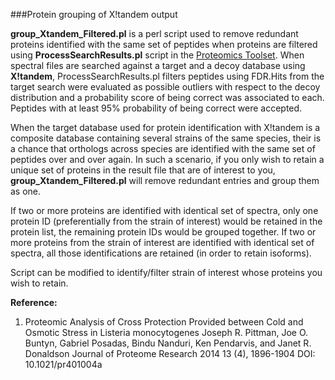 ###Protein grouping of X!tandem output

**group\_Xtandem\_Filtered.pl** is a perl script used to remove redundant proteins identified with the same set of peptides when proteins are filtered using **ProcessSearchResults.pl** script in the [Proteomics Toolset](https://sourceforge.net/projects/proteomicstools/). When spectral files are searched against a target and a decoy database using **X!tandem**, ProcessSearchResults.pl filters peptides using FDR.Hits from the target search were evaluated as possible outliers with respect to the decoy distribution and a probability score of being correct was associated to each. Peptides with at least 95% probability of being correct were accepted.

When the target database used for protein identification with X!tandem is a composite database containing several strains of the same species, their is a chance that orthologs across species are identified with the same set of peptides over and over again. In such a scenario, if you only wish to retain a unique set of proteins in the result file that are of interest to you, **group\_Xtandem\_Filtered.pl** will remove redundant entries and group them as one. 

If two or more proteins are identified with identical set of spectra, only one protein ID (preferentially from the strain of interest) would be retained in the protein list, the remaining protein IDs would be grouped together.  If two or more proteins from  the strain of interest are identified with identical set of spectra, all those identifications are retained (in order to retain isoforms).  

Script can be modified to identify/filter strain of interest whose proteins you wish to retain. 

**Reference:**

1. Proteomic Analysis of Cross Protection Provided between Cold and Osmotic Stress in Listeria monocytogenes
Joseph R. Pittman, Joe O. Buntyn, Gabriel Posadas, Bindu Nanduri, Ken Pendarvis, and Janet R. Donaldson
Journal of Proteome Research 2014 13 (4), 1896-1904
DOI: 10.1021/pr401004a